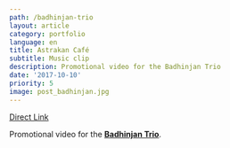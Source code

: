 ```yaml
---
path: /badhinjan-trio
layout: article
category: portfolio
language: en
title: Astrakan Café
subtitle: Music clip
description: Promotional video for the Badhinjan Trio
date: '2017-10-10'
priority: 5
image: post_badhinjan.jpg
---
```


<ResponsiveIframe
  src="https://www.youtube.com/embed/AyRCXbdHzTE?rel=0"
  width="1920"
  height="1080"
/>

[Direct Link](https://www.youtube.com/watch?v=AyRCXbdHzTE)

Promotional video for the **[Badhinjan Trio](https://www.facebook.com/BadhinjanTrio/)**.
